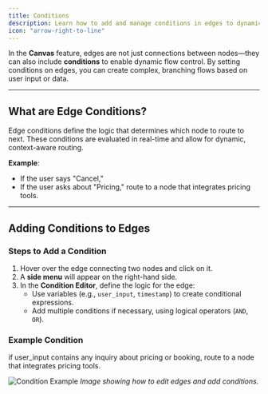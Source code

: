 ```yaml
---
title: Conditions
description: Learn how to add and manage conditions in edges to dynamically route the flow in the Canvas feature.
icon: "arrow-right-to-line"
---
```


In the **Canvas** feature, edges are not just connections between nodes—they can also include **conditions** to enable dynamic flow control. By setting conditions on edges, you can create complex, branching flows based on user input or data.

---

## What are Edge Conditions?

Edge conditions define the logic that determines which node to route to next. These conditions are evaluated in real-time and allow for dynamic, context-aware routing.

**Example**:

- If the user says "Cancel,"
- If the user asks about "Pricing," route to a node that integrates pricing tools.

---

## Adding Conditions to Edges

### Steps to Add a Condition

1. Hover over the edge connecting two nodes and click on it.
2. A **side menu** will appear on the right-hand side.
3. In the **Condition Editor**, define the logic for the edge:
   - Use variables (e.g., `user_input`, `timestamp`) to create conditional expressions.
   - Add multiple conditions if necessary, using logical operators (`AND`, `OR`).

### Example Condition

if user_input contains any inquiry about pricing or booking, route to a node that integrates pricing tools.

![Condition Example](/assets/conditions.png)
_Image showing how to edit edges and add conditions._
